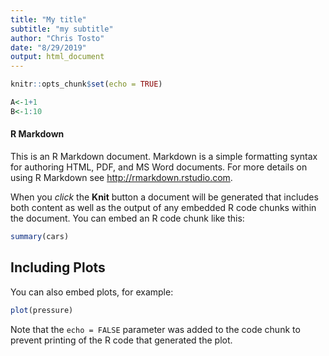 ```yaml
---
title: "My title"
subtitle: "my subtitle"
author: "Chris Tosto"
date: "8/29/2019"
output: html_document
---
```


```r
knitr::opts_chunk$set(echo = TRUE)
```

```r
A<-1+1
B<-1:10
```


#### R Markdown

This is an R Markdown document. Markdown is a simple formatting syntax for authoring HTML, PDF, and MS Word documents. For more details on using R Markdown see <http://rmarkdown.rstudio.com>.

When you *click* the **Knit** button a document will be generated that includes both content as well as the output of any embedded R code chunks within the document. You can embed an R code chunk like this:

```r
summary(cars)
```

## Including Plots

You can also embed plots, for example:

```r
plot(pressure)
```

Note that the `echo = FALSE` parameter was added to the code chunk to prevent printing of the R code that generated the plot.
